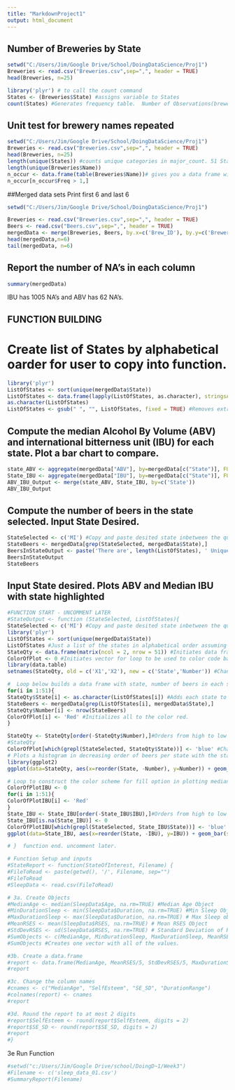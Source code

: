 ```yaml
---
title: "MarkdownProject1"
output: html_document
---
```


## Number of Breweries by State
```r
setwd("C:/Users/Jim/Google Drive/School/DoingDataScience/Proj1")
Breweries <- read.csv("Breweries.csv",sep=",", header = TRUE)
head(Breweries, n=25)

library('plyr') # to call the count command
States <- (Breweries$State) #assigns variable to States
count(States) #Generates frequency table.  Number of Observations(breweries)/State
```

## Unit test for brewery names repeated
```r
setwd("C:/Users/Jim/Google Drive/School/DoingDataScience/Proj1")
Breweries <- read.csv("Breweries.csv",sep=",", header = TRUE)
head(Breweries, n=25)
length(unique(States)) #counts unique categories in major_count. 51 States represented
length(unique(Breweries$Name))
n_occur <- data.frame(table(Breweries$Name))# gives you a data frame with a list of ids and the number of times they occurred.
n_occur[n_occur$Freq > 1,]
```

##Merged data sets Print first 6 and last 6
```r
setwd("C:/Users/Jim/Google Drive/School/DoingDataScience/Proj1")

Breweries <- read.csv("Breweries.csv",sep=",", header = TRUE)
Beers <- read.csv("Beers.csv",sep=",", header = TRUE)
mergedData <- merge(Breweries, Beers, by.x=c('Brew_ID'), by.y=c('Brewery_id'))
head(mergedData,n=6)
tail(mergedData, n=6)
```

## Report the number of NA's in each column
```r
summary(mergedData)
```
IBU has 1005 NA's and ABV has 62 NA's.




## FUNCTION BUILDING

# Create list of States by alphabetical oarder for user to copy into function.
```r
library('plyr')
ListOfStates <- sort(unique(mergedData$State))
ListOfStates <- data.frame(lapply(ListOfStates, as.character), stringsAsFactors=FALSE)
as.character(ListOfStates)
ListOfStates <- gsub(" ", "", ListOfStates, fixed = TRUE) #Removes extra spaces that area not needed.
```
## Compute the median Alcohol By Volume (ABV) and international bitterness unit (IBU) for each state.  Plot a bar chart to compare.
```r
state_ABV <- aggregate(mergedData["ABV"], by=mergedData[c("State")], FUN=median, na.rm=TRUE)
State_IBU <- aggregate(mergedData["IBU"], by=mergedData[c("State")], FUN=median, na.rm=TRUE)
ABV_IBU_Output <- merge(state_ABV, State_IBU, by=c('State'))
ABV_IBU_Output
```
## Compute the number of beers in the state selected. Input State Desired.
```r
StateSelected <- c('MI') #Copy and paste desited state inbetween the quotes here from list of States by alphabetical order.
StateBeers <- mergedData[grep(StateSelected, mergedData$State),]
BeersInStateOutput <- paste('There are', length(ListOfStates), ' Unique states in this data set and', nrow(StateBeers), 'unique beers in the state of', StateSelected)
BeersInStateOutput
StateBeers
```

## Input State desired.  Plots ABV and Median IBU with state highlighted
```r
#FUNCTION START - UNCOMMENT LATER
#StateOutput <- function (StateSelected, ListOfStates){
StateSelected <- c('MI') #Copy and paste desited state inbetween the quotes here from list of States by alphabetical order.
library('plyr')
ListOfStates <- sort(unique(mergedData$State))
ListOfStates #Just a list of the states in alphabetical order assuming it may be needed by the application user.
StateQty <- data.frame(matrix(ncol = 2, nrow = 51)) #Initiates data frame for loop
ColorOfPlot <- 0 #Initiates vector for loop to be used to color code bar chart.
library(data.table)
setnames(StateQty, old = c('X1','X2'), new = c('State','Number')) #Changes the names of columns.

#  Loop below builds a data frame with state, number of beers in each state, and color scheme for bar chart
for(i in 1:51){
StateQty$State[i] <- as.character(ListOfStates[i]) #Adds each state to the vector
StateBeers <- mergedData[grep(ListOfStates[i], mergedData$State),]
StateQty$Number[i] <- nrow(StateBeers)
ColorOfPlot[i] <- 'Red' #Initializes all to the color red.
}

StateQty <- StateQty[order(-StateQty$Number),]#Orders from high to low based on number in brewery
#StateQty
ColorOfPlot[which(grepl(StateSelected, StateQty$State))] <- 'blue' #Changes the color of the state of interest to stand out in plotting.  Feeds into fill command in plot that follows.
# Plots a histogram in decreasing order of beers per state with the state of interest highlighted
library(ggplot2)
ggplot(data=StateQty, aes(x=reorder(State, -Number), y=Number)) + geom_bar(stat = "identity", fill=ColorOfPlot) +  theme(axis.text.x=element_text(angle=90,vjust=0.5)) + xlab("State") + ylab("Number of Beers") + ggtitle("Number of Different Beers by State")

# Loop to construct the color scheme for fill option in plotting median IBU by state
ColorOfPlotIBU <- 0
for(i in 1:51){
ColorOfPlotIBU[i] <- 'Red'
}
State_IBU <- State_IBU[order(-State_IBU$IBU),]#Orders from high to low based on IBU
State_IBU[is.na(State_IBU)] <- 0
ColorOfPlotIBU[which(grepl(StateSelected, State_IBU$State))] <- 'blue' 
ggplot(data=State_IBU, aes(x=reorder(State, -IBU), y=IBU)) + geom_bar(stat = "identity", fill=ColorOfPlotIBU) +  theme(axis.text.x=element_text(angle=90,vjust=0.5)) + xlab("State") + ylab("IBU") + ggtitle("IBU Median by State") + labs(caption = "(*SD did not have any reported IBU values)")

# }  function end. uncomment later.
```



```r
# Function Setup and inputs
#StateReport <- function(StateOfInterest, Filename) {
#FileToRead <- paste(getwd(), '/', Filename, sep="")
#FileToRead
#SleepData <- read.csv(FileToRead)

# 3a. Create Objects
#MedianAge <- median(SleepData$Age, na.rm=TRUE) #Median Age Object
#MinDurationSleep <- min(SleepData$Duration, na.rm=TRUE) #Min Sleep Object
#MaxDurationSleep <- max(SleepData$Duration, na.rm=TRUE) # Max Sleep object
#MeanRSES <- mean(SleepData$RSES, na.rm=TRUE) # Mean RSES Object
#StdDevRSES <- sd(SleepData$RSES, na.rm=TRUE) # Standard Deviation of RSES Object
#SumObjects <- c(MedianAge, MinDurationSleep, MaxDurationSleep, MeanRSES, StdDevRSES)
#SumObjects #Creates one vector with all of the values.

#3b. Create a data.frame
#report <- data.frame(MedianAge, MeanRSES/5, StdDevRSES/5, MaxDurationSleep - MinDurationSleep) # creates data frame with the requested data for question 3b.
#report

#3c. Change the column names
#cnames <- c("MedianAge", "SelfEsteem", "SE_SD", "DurationRange")
#colnames(report) <- cnames
#report

#3d. Round the report to at most 2 digits
#report$SelfEsteem <- round(report$SelfEsteem, digits = 2)
#report$SE_SD <- round(report$SE_SD, digits = 2)
#report
#}
```

3e Run Function

```r
#setwd("c:/Users/Jim/Google Drive/school/DoingD~1/Week3")
#Filename <- c('sleep_data_01.csv')
#SummaryReport(Filename)
```


